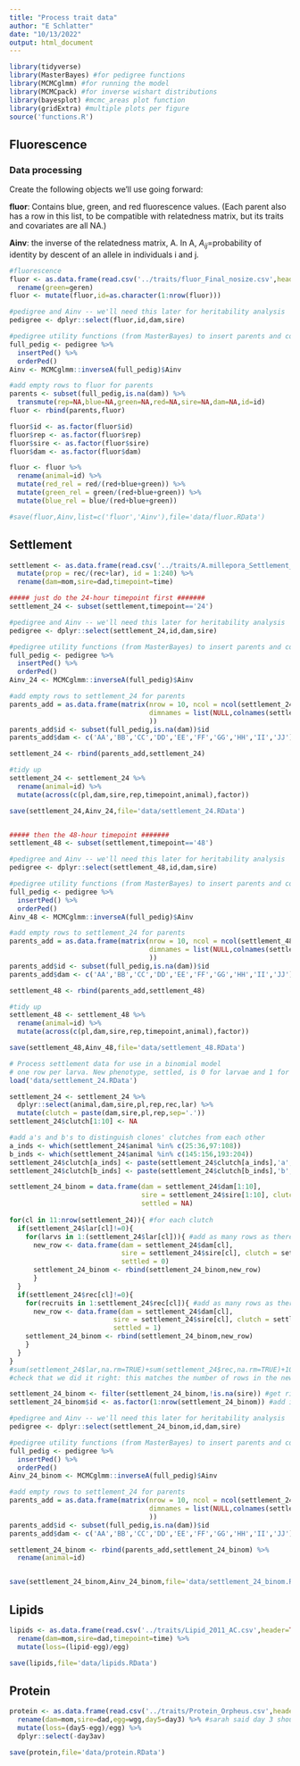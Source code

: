 ```yaml
---
title: "Process trait data"
author: "E Schlatter"
date: "10/13/2022"
output: html_document
---
```


```r
library(tidyverse)
library(MasterBayes) #for pedigree functions
library(MCMCglmm) #for running the model
library(MCMCpack) #for inverse wishart distributions
library(bayesplot) #mcmc_areas plot function
library(gridExtra) #multiple plots per figure
source('functions.R')
```


## Fluorescence

### Data processing

Create the following objects we'll use going forward:

$\textbf{fluor}$: Contains blue, green, and red fluorescence values. (Each parent also has a row in this list, to be compatible with relatedness matrix, but its traits and covariates are all NA.)

$\textbf{Ainv}$: the inverse of the relatedness matrix, A. In A, $A_{ij}=$probability of identity by descent of an allele in individuals i and j.

```r
#fluorescence
fluor <- as.data.frame(read.csv('../traits/fluor_Final_nosize.csv',header=TRUE)) %>%
  rename(green=geren)
fluor <- mutate(fluor,id=as.character(1:nrow(fluor)))

#pedigree and Ainv -- we'll need this later for heritability analysis
pedigree <- dplyr::select(fluor,id,dam,sire)

#pedigree utility functions (from MasterBayes) to insert parents and correctly order, and create Ainv
full_pedig <- pedigree %>%
  insertPed() %>%
  orderPed()
Ainv <- MCMCglmm::inverseA(full_pedig)$Ainv

#add empty rows to fluor for parents
parents <- subset(full_pedig,is.na(dam)) %>%
  transmute(rep=NA,blue=NA,green=NA,red=NA,sire=NA,dam=NA,id=id)
fluor <- rbind(parents,fluor)

fluor$id <- as.factor(fluor$id)
fluor$rep <- as.factor(fluor$rep)
fluor$sire <- as.factor(fluor$sire)
fluor$dam <- as.factor(fluor$dam)

fluor <- fluor %>% 
  rename(animal=id) %>%
  mutate(red_rel = red/(red+blue+green)) %>%
  mutate(green_rel = green/(red+blue+green)) %>%
  mutate(blue_rel = blue/(red+blue+green))

#save(fluor,Ainv,list=c('fluor','Ainv'),file='data/fluor.RData')
```




## Settlement

```r
settlement <- as.data.frame(read.csv('../traits/A.millepora_Settlement_2011.csv',header=TRUE)) %>%
  mutate(prop = rec/(rec+lar), id = 1:240) %>%
  rename(dam=mom,sire=dad,timepoint=time)

##### just do the 24-hour timepoint first #######
settlement_24 <- subset(settlement,timepoint=='24')

#pedigree and Ainv -- we'll need this later for heritability analysis
pedigree <- dplyr::select(settlement_24,id,dam,sire)

#pedigree utility functions (from MasterBayes) to insert parents and correctly order, and create Ainv
full_pedig <- pedigree %>%
  insertPed() %>%
  orderPed()
Ainv_24 <- MCMCglmm::inverseA(full_pedig)$Ainv

#add empty rows to settlement_24 for parents
parents_add = as.data.frame(matrix(nrow = 10, ncol = ncol(settlement_24),
                                   dimnames = list(NULL,colnames(settlement_24))
                                   ))
parents_add$id <- subset(full_pedig,is.na(dam))$id
parents_add$dam <- c('AA','BB','CC','DD','EE','FF','GG','HH','II','JJ') #If we treat dam as fixed, then MCMCglmm needs a dam assigned to each individual in the dataset, even the parents. We'll add dummy variables in for them. This is ok, since the parents' rows don't get used anyway (they don't have phenotype data).

settlement_24 <- rbind(parents_add,settlement_24)

#tidy up
settlement_24 <- settlement_24 %>%
  rename(animal=id) %>%
  mutate(across(c(pl,dam,sire,rep,timepoint,animal),factor))

save(settlement_24,Ainv_24,file='data/settlement_24.RData')


##### then the 48-hour timepoint #######
settlement_48 <- subset(settlement,timepoint=='48')

#pedigree and Ainv -- we'll need this later for heritability analysis
pedigree <- dplyr::select(settlement_48,id,dam,sire)

#pedigree utility functions (from MasterBayes) to insert parents and correctly order, and create Ainv
full_pedig <- pedigree %>%
  insertPed() %>%
  orderPed()
Ainv_48 <- MCMCglmm::inverseA(full_pedig)$Ainv

#add empty rows to settlement_24 for parents
parents_add = as.data.frame(matrix(nrow = 10, ncol = ncol(settlement_48),
                                   dimnames = list(NULL,colnames(settlement_48))
                                   ))
parents_add$id <- subset(full_pedig,is.na(dam))$id
parents_add$dam <- c('AA','BB','CC','DD','EE','FF','GG','HH','II','JJ') #If we treat dam as fixed, then MCMCglmm needs a dam assigned to each individual in the dataset, even the parents. We'll add dummy variables in for them. This is ok, since the parents' rows don't get used anyway (they don't have phenotype data).

settlement_48 <- rbind(parents_add,settlement_48)

#tidy up
settlement_48 <- settlement_48 %>%
  rename(animal=id) %>%
  mutate(across(c(pl,dam,sire,rep,timepoint,animal),factor))

save(settlement_48,Ainv_48,file='data/settlement_48.RData')
```


```r
# Process settlement data for use in a binomial model
# one row per larva. New phenotype, settled, is 0 for larvae and 1 for recruits.
load('data/settlement_24.RData')

settlement_24 <- settlement_24 %>%
  dplyr::select(animal,dam,sire,pl,rep,rec,lar) %>%
  mutate(clutch = paste(dam,sire,pl,rep,sep='.'))
settlement_24$clutch[1:10] <- NA

#add a's and b's to distinguish clones' clutches from each other
a_inds <- which(settlement_24$animal %in% c(25:36,97:108))
b_inds <- which(settlement_24$animal %in% c(145:156,193:204))
settlement_24$clutch[a_inds] <- paste(settlement_24$clutch[a_inds],'a',sep='')
settlement_24$clutch[b_inds] <- paste(settlement_24$clutch[b_inds],'b',sep='')

settlement_24_binom = data.frame(dam = settlement_24$dam[1:10],
                                 sire = settlement_24$sire[1:10], clutch = settlement_24$clutch[1:10],
                                 settled = NA)
                       
for(cl in 11:nrow(settlement_24)){ #for each clutch
  if(settlement_24$lar[cl]!=0){
    for(larvs in 1:(settlement_24$lar[cl])){ #add as many rows as there are larvae in the clutch, with settled=0
      new_row <- data.frame(dam = settlement_24$dam[cl],
                            sire = settlement_24$sire[cl], clutch = settlement_24$clutch[cl],
                            settled = 0)
      settlement_24_binom <- rbind(settlement_24_binom,new_row)
      }
  }
  if(settlement_24$rec[cl]!=0){
    for(recruits in 1:settlement_24$rec[cl]){ #add as many rows as there are recruits in the clutch, with settled=1
      new_row <- data.frame(dam = settlement_24$dam[cl],
                          sire = settlement_24$sire[cl], clutch = settlement_24$clutch[cl],
                          settled = 1)
    settlement_24_binom <- rbind(settlement_24_binom,new_row)
    }
  }
}
#sum(settlement_24$lar,na.rm=TRUE)+sum(settlement_24$rec,na.rm=TRUE)+10
#check that we did it right: this matches the number of rows in the new dataframe

settlement_24_binom <- filter(settlement_24_binom,!is.na(sire)) #get rid of parent rows
settlement_24_binom$id <- as.factor(1:nrow(settlement_24_binom)) #add id column

#pedigree and Ainv -- we'll need this later for heritability analysis
pedigree <- dplyr::select(settlement_24_binom,id,dam,sire)

#pedigree utility functions (from MasterBayes) to insert parents and correctly order, and create Ainv
full_pedig <- pedigree %>%
  insertPed() %>%
  orderPed()
Ainv_24_binom <- MCMCglmm::inverseA(full_pedig)$Ainv

#add empty rows to settlement_24 for parents
parents_add = as.data.frame(matrix(nrow = 10, ncol = ncol(settlement_24_binom),
                                   dimnames = list(NULL,colnames(settlement_24_binom))
                                   ))
parents_add$id <- subset(full_pedig,is.na(dam))$id
parents_add$dam <- c('AA','BB','CC','DD','EE','FF','GG','HH','II','JJ') #If we treat dam as fixed, then MCMCglmm needs a dam assigned to each individual in the dataset, even the parents. We'll add dummy variables in for them. This is ok, since the parents' rows don't get used anyway (they don't have phenotype data).

settlement_24_binom <- rbind(parents_add,settlement_24_binom) %>%
  rename(animal=id)


save(settlement_24_binom,Ainv_24_binom,file='data/settlement_24_binom.RData')
```


## Lipids

```r

lipids <- as.data.frame(read.csv('../traits/Lipid_2011_AC.csv',header=TRUE)) %>%
  rename(dam=mom,sire=dad,timepoint=time) %>%
  mutate(loss=(lipid-egg)/egg)

save(lipids,file='data/lipids.RData')
```

## Protein

```r

protein <- as.data.frame(read.csv('../traits/Protein_Orpheus.csv',header=TRUE)) %>%
  rename(dam=mom,sire=dad,egg=wgg,day5=day3) %>% #sarah said day 3 should be day 5
  mutate(loss=(day5-egg)/egg) %>%
  dplyr::select(-day3av)

save(protein,file='data/protein.RData')
```